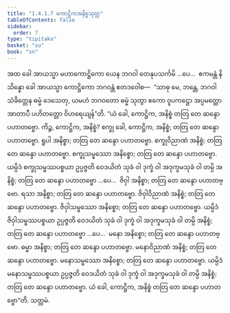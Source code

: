 ```yaml
---
title: "1.4.1.7 ကောဋ္ဌိကအနိစ္စသုတ္တ"
tableOfContents: false
sidebar:
  order: 7
type: "tipitaka"
basket: "su"
book: "sn"
---
```



<DynamicBreadcrumb />

<Division number="162" book="sn" e="ch" v="18" p="303">

<Paragraph number="873" book="sn">
အထ ခေါ အာယသ္မာ မဟာကောဋ္ဌိကော ယေန ဘဂဝါ တေနုပသင်္ကမိ …ပေ…  ဧကမန္တံ နိသိန္နော ခေါ အာယသ္မာ ကောဋ္ဌိကော ဘဂဝန္တံ ဧတဒဝေါစ—  “သာဓု မေ, ဘန္တေ, ဘဂဝါ သံခိတ္တေန ဓမ္မံ ဒေသေတု, ယမဟံ ဘဂဝတော ဓမ္မံ သုတွာ ဧကော ဝူပကဋ္ဌော အပ္ပမတ္တော အာတာပီ ပဟိတတ္တော ဝိဟရေယျန်”တိ.
</Paragraph>

<Paragraph number="874" book="sn">
“ယံ ခေါ, ကောဋ္ဌိက, အနိစ္စံ တတြ တေ ဆန္ဒော ပဟာတဗ္ဗော. ကိဉ္စ, ကောဋ္ဌိက, အနိစ္စံ? စက္ခု ခေါ, ကောဋ္ဌိက, အနိစ္စံ; တတြ တေ ဆန္ဒော ပဟာတဗ္ဗော. ရူပါ အနိစ္စာ; တတြ တေ ဆန္ဒော ပဟာတဗ္ဗော. စက္ခုဝိညာဏံ အနိစ္စံ; တတြ တေ ဆန္ဒော ပဟာတဗ္ဗော. စက္ခုသမ္ဖဿော အနိစ္စော; တတြ တေ ဆန္ဒော ပဟာတဗ္ဗော. ယမ္ပိဒံ စက္ခုသမ္ဖဿပစ္စယာ ဥပ္ပဇ္ဇတိ ဝေဒယိတံ သုခံ ဝါ ဒုက္ခံ ဝါ အဒုက္ခမသုခံ ဝါ တမ္ပိ အနိစ္စံ; တတြ တေ ဆန္ဒော ပဟာတဗ္ဗော …ပေ…  ဇိဝှါ အနိစ္စာ; တတြ တေ ဆန္ဒော ပဟာတဗ္ဗော. ရသာ အနိစ္စာ; တတြ တေ ဆန္ဒော ပဟာတဗ္ဗော. ဇိဝှါဝိညာဏံ အနိစ္စံ; တတြ တေ ဆန္ဒော ပဟာတဗ္ဗော. ဇိဝှါသမ္ဖဿော အနိစ္စော; တတြ တေ ဆန္ဒော ပဟာတဗ္ဗော. ယမ္ပိဒံ ဇိဝှါသမ္ဖဿပစ္စယာ ဥပ္ပဇ္ဇတိ ဝေဒယိတံ သုခံ ဝါ ဒုက္ခံ ဝါ အဒုက္ခမသုခံ ဝါ တမ္ပိ အနိစ္စံ; တတြ တေ ဆန္ဒော ပဟာတဗ္ဗော …ပေ…  မနော အနိစ္စော; တတြ တေ ဆန္ဒော ပဟာတဗ္ဗော. ဓမ္မာ အနိစ္စာ; တတြ တေ ဆန္ဒော ပဟာတဗ္ဗော. မနောဝိညာဏံ အနိစ္စံ; တတြ တေ ဆန္ဒော ပဟာတဗ္ဗော. မနောသမ္ဖဿော အနိစ္စော; တတြ တေ ဆန္ဒော ပဟာတဗ္ဗော. ယမ္ပိဒံ မနောသမ္ဖဿပစ္စယာ ဥပ္ပဇ္ဇတိ ဝေဒယိတံ သုခံ ဝါ ဒုက္ခံ ဝါ အဒုက္ခမသုခံ ဝါ တမ္ပိ အနိစ္စံ; တတြ တေ ဆန္ဒော ပဟာတဗ္ဗော. ယံ ခေါ, ကောဋ္ဌိက, အနိစ္စံ တတြ တေ ဆန္ဒော ပဟာတဗ္ဗော”တိ.

</Paragraph>
</Division>

<Paragraph number="875" type="center" book="sn">
သတ္တမံ.
</Paragraph>